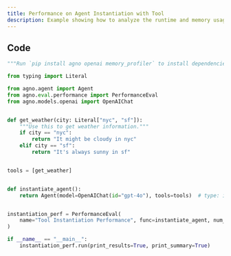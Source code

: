 ```yaml
---
title: Performance on Agent Instantiation with Tool
description: Example showing how to analyze the runtime and memory usage of an Agent that is using tools.
---
```


## Code

```python
"""Run `pip install agno openai memory_profiler` to install dependencies."""

from typing import Literal

from agno.agent import Agent
from agno.eval.performance import PerformanceEval
from agno.models.openai import OpenAIChat


def get_weather(city: Literal["nyc", "sf"]):
    """Use this to get weather information."""
    if city == "nyc":
        return "It might be cloudy in nyc"
    elif city == "sf":
        return "It's always sunny in sf"


tools = [get_weather]


def instantiate_agent():
    return Agent(model=OpenAIChat(id="gpt-4o"), tools=tools)  # type: ignore


instantiation_perf = PerformanceEval(
    name="Tool Instantiation Performance", func=instantiate_agent, num_iterations=1000
)

if __name__ == "__main__":
    instantiation_perf.run(print_results=True, print_summary=True)
```